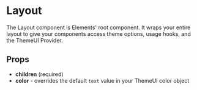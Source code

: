 
# Layout

The Layout component is Elements' root component. It wraps your entire layout to give your components access theme options, usage hooks, and the ThemeUI Provider.

## Props

- **children** (required)
- **color** - overrides the default `text` value in your ThemeUI color object

<PageLink path="/components/topbar" label="Topbar" />
